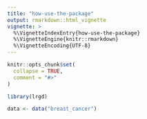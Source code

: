 ```yaml
---
title: "how-use-the-package"
output: rmarkdown::html_vignette
vignette: >
  %\VignetteIndexEntry{how-use-the-package}
  %\VignetteEngine{knitr::rmarkdown}
  %\VignetteEncoding{UTF-8}
---
```


```r
knitr::opts_chunk$set(
  collapse = TRUE,
  comment = "#>"
)
```

```r
library(lrgd)
```


```r
data <- data("breast_cancer")
```

